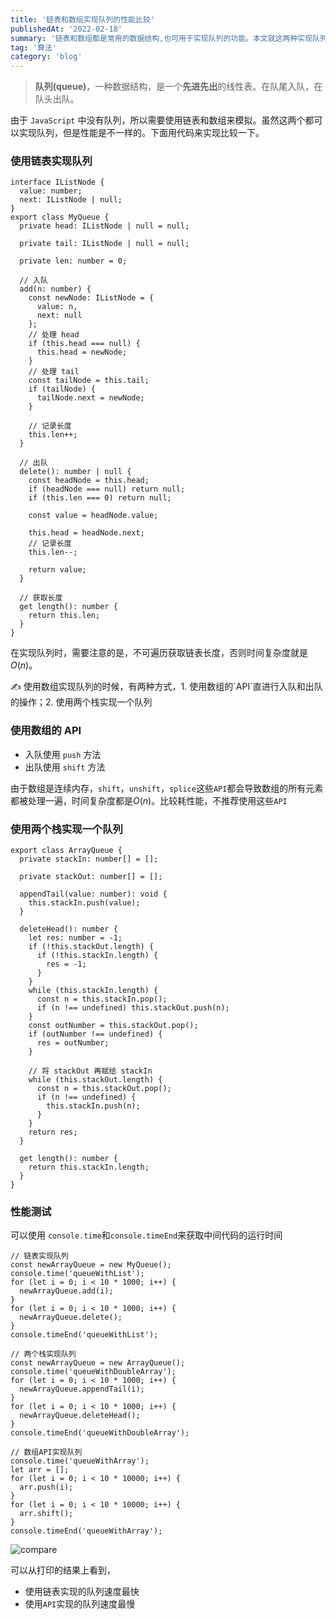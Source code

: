 ```yaml
---
title: '链表和数组实现队列的性能比较'
publishedAt: '2022-02-18'
summary: '链表和数组都是常用的数据结构,也可用于实现队列的功能。本文就这两种实现队列的方式做了详细的性能比较。队列是一种先进先出的数据结构,链表和数组都可以轻松实现一般队列的描述功能。但是在时间和空间复杂度上,两者有着差异。'
tag: '算法'
category: 'blog'
---
```


> **队列(queue)**，一种数据结构，是一个**先进先出**的线性表。在队尾入队，在队头出队。

由于 `JavaScript` 中没有队列，所以需要使用链表和数组来模拟。虽然这两个都可以实现队列，但是性能是不一样的。下面用代码来实现比较一下。

### 使用链表实现队列

```tsx
interface IListNode {
  value: number;
  next: IListNode | null;
}
export class MyQueue {
  private head: IListNode | null = null;

  private tail: IListNode | null = null;

  private len: number = 0;

  // 入队
  add(n: number) {
    const newNode: IListNode = {
      value: n,
      next: null
    };
    // 处理 head
    if (this.head === null) {
      this.head = newNode;
    }
    // 处理 tail
    const tailNode = this.tail;
    if (tailNode) {
      tailNode.next = newNode;
    }

    // 记录长度
    this.len++;
  }

  // 出队
  delete(): number | null {
    const headNode = this.head;
    if (headNode === null) return null;
    if (this.len === 0) return null;

    const value = headNode.value;

    this.head = headNode.next;
    // 记录长度
    this.len--;

    return value;
  }

  // 获取长度
  get length(): number {
    return this.len;
  }
}
```

在实现队列时，需要注意的是，不可遍历获取链表长度，否则时间复杂度就是$O(n)$。

<aside>
✍️ 使用数组实现队列的时候，有两种方式，1. 使用数组的`API`直进行入队和出队的操作；2. 使用两个栈实现一个队列

</aside>

### 使用数组的 API

- 入队使用 `push` 方法
- 出队使用 `shift` 方法

由于数组是连续内存，`shift`，`unshift`，`splice`这些`API`都会导致数组的所有元素都被处理一遍，时间复杂度都是$O(n)$。比较耗性能，不推荐使用这些`API`

### 使用两个栈实现一个队列

```tsx
export class ArrayQueue {
  private stackIn: number[] = [];

  private stackOut: number[] = [];

  appendTail(value: number): void {
    this.stackIn.push(value);
  }

  deleteHead(): number {
    let res: number = -1;
    if (!this.stackOut.length) {
      if (!this.stackIn.length) {
        res = -1;
      }
    }
    while (this.stackIn.length) {
      const n = this.stackIn.pop();
      if (n !== undefined) this.stackOut.push(n);
    }
    const outNumber = this.stackOut.pop();
    if (outNumber !== undefined) {
      res = outNumber;
    }

    // 将 stackOut 再赋给 stackIn
    while (this.stackOut.length) {
      const n = this.stackOut.pop();
      if (n !== undefined) {
        this.stackIn.push(n);
      }
    }
    return res;
  }

  get length(): number {
    return this.stackIn.length;
  }
}
```

### 性能测试

可以使用 `console.time`和`console.timeEnd`来获取中间代码的运行时间

```tsx
// 链表实现队列
const newArrayQueue = new MyQueue();
console.time('queueWithList');
for (let i = 0; i < 10 * 1000; i++) {
  newArrayQueue.add(i);
}
for (let i = 0; i < 10 * 1000; i++) {
  newArrayQueue.delete();
}
console.timeEnd('queueWithList');

// 两个栈实现队列
const newArrayQueue = new ArrayQueue();
console.time('queueWithDoubleArray');
for (let i = 0; i < 10 * 1000; i++) {
  newArrayQueue.appendTail(i);
}
for (let i = 0; i < 10 * 1000; i++) {
  newArrayQueue.deleteHead();
}
console.timeEnd('queueWithDoubleArray');

// 数组API实现队列
console.time('queueWithArray');
let arr = [];
for (let i = 0; i < 10 * 10000; i++) {
  arr.push(i);
}
for (let i = 0; i < 10 * 10000; i++) {
  arr.shift();
}
console.timeEnd('queueWithArray');
```

![compare](https://obsidian-picgo-le.oss-cn-hangzhou.aliyuncs.com/img/202304101057970.png)

可以从打印的结果上看到，

- 使用链表实现的队列速度最快
- 使用`API`实现的队列速度最慢
